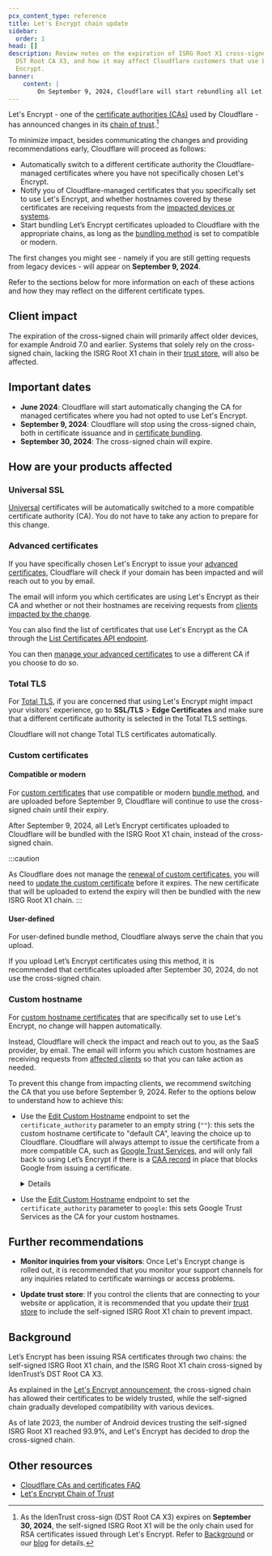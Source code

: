 ```yaml
---
pcx_content_type: reference
title: Let's Encrypt chain update
sidebar:
  order: 1
head: []
description: Review notes on the expiration of ISRG Root X1 cross-signed with
  DST Root CA X3, and how it may affect Cloudflare customers that use Let’s
  Encrypt.
banner:
    content: |
        On September 9, 2024, Cloudflare will start rebundling all Let's Encrypt certificates using a new chain.
---
```



Let's Encrypt - one of the [certificate authorities (CAs)](/ssl/reference/certificate-authorities/) used by Cloudflare - has announced changes in its [chain of trust](/ssl/concepts/#chain-of-trust).[^1]

To minimize impact, besides communicating the changes and providing recommendations early, Cloudflare will proceed as follows:

* Automatically switch to a different certificate authority the Cloudflare-managed certificates where you have not specifically chosen Let's Encrypt.
* Notify you of Cloudflare-managed certificates that you specifically set to use Let's Encrypt, and whether hostnames covered by these certificates are receiving requests from the [impacted devices or systems](#client-impact).
* Start bundling Let’s Encrypt certificates uploaded to Cloudflare with the appropriate chains, as long as the [bundling method](/ssl/edge-certificates/custom-certificates/bundling-methodologies/) is set to compatible or modern.

The first changes you might see - namely if you are still getting requests from legacy devices - will appear on **September 9, 2024**.

Refer to the sections below for more information on each of these actions and how they may reflect on the different certificate types.

[^1]: As the IdenTrust cross-sign (DST Root CA X3) expires on **September 30, 2024**, the self-signed ISRG Root X1 will be the only chain used for RSA certificates issued through Let's Encrypt. Refer to [Background](#background) or our [blog](https://blog.cloudflare.com/shortening-lets-encrypt-change-of-trust-no-impact-to-cloudflare-customers) for details.

## Client impact

The expiration of the cross-signed chain will primarily affect older devices, for example Android 7.0 and earlier. Systems that solely rely on the cross-signed chain, lacking the ISRG Root X1 chain in their [trust store](/ssl/concepts/#trust-store), will also be affected.

## Important dates

* **June 2024**: Cloudflare will start automatically changing the CA for managed certificates where you had not opted to use Let's Encrypt.
* **September 9, 2024**: Cloudflare will stop using the cross-signed chain, both in certificate issuance and in [certificate bundling](#custom-certificates).
* **September 30, 2024**: The cross-signed chain will expire.

## How are your products affected

### Universal SSL

[Universal](/ssl/edge-certificates/universal-ssl/) certificates will be automatically switched to a more compatible certificate authority (CA). You do not have to take any action to prepare for this change.

### Advanced certificates

If you have specifically chosen Let's Encrypt to issue your [advanced certificates](/ssl/edge-certificates/advanced-certificate-manager/), Cloudflare will check if your domain has been impacted and will reach out to you by email.

The email will inform you which certificates are using Let's Encrypt as their CA and whether or not their hostnames are receiving requests from [clients impacted by the change](#client-impact).

You can also find the list of certificates that use Let's Encrypt as the CA through the [List Certificates API endpoint](/api/operations/certificate-packs-list-certificate-packs).

You can then [manage your advanced certificates](/ssl/edge-certificates/advanced-certificate-manager/manage-certificates/) to use a different CA if you choose to do so.

### Total TLS

For [Total TLS](/ssl/edge-certificates/additional-options/total-tls/), if you are concerned that using Let's Encrypt might impact your visitors' experience, go to **SSL/TLS** > **Edge Certificates** and make sure that a different certificate authority is selected in the Total TLS settings.

Cloudflare will not change Total TLS certificates automatically.

### Custom certificates

#### Compatible or modern

For [custom certificates](/ssl/edge-certificates/custom-certificates/) that use compatible or modern [bundle method](/ssl/edge-certificates/custom-certificates/bundling-methodologies/), and are uploaded before September 9, Cloudflare will continue to use the cross-signed chain until their expiry.

After September 9, 2024, all Let’s Encrypt certificates uploaded to Cloudflare will be bundled with the ISRG Root X1 chain, instead of the cross-signed chain.

:::caution

As Cloudflare does not manage the [renewal of custom certificates](/ssl/edge-certificates/custom-certificates/renewing/), you will need to [update the custom certificate](/ssl/edge-certificates/custom-certificates/uploading/#update-an-existing-custom-certificate) before it expires. The new certificate that will be uploaded to extend the expiry will then be bundled with the new ISRG Root X1 chain.
:::

#### User-defined

For user-defined bundle method, Cloudflare always serve the chain that you upload.

If you upload Let’s Encrypt certificates using this method, it is recommended that certificates uploaded after September 30, 2024, do not use the cross-signed chain.

### Custom hostname

For [custom hostname certificates](/cloudflare-for-platforms/cloudflare-for-saas/security/certificate-management/) that are specifically set to use Let's Encrypt, no change will happen automatically.

Instead, Cloudflare will check the impact and reach out to you, as the SaaS provider, by email. The email will inform you which custom hostnames are receiving requests from [affected clients](#client-impact) so that you can take action as needed.

To prevent this change from impacting clients, we recommend switching the CA that you use before September 9, 2024. Refer to the options below to understand how to achieve this:

  * Use the [Edit Custom Hostname](https://developers.cloudflare.com/api/operations/custom-hostname-for-a-zone-edit-custom-hostname) endpoint to set the `certificate_authority` parameter to an empty string (`""`): this sets the custom hostname certificate to "default CA", leaving the choice up to Cloudflare. Cloudflare will always attempt to issue the certificate from a more compatible CA, such as [Google Trust Services](/ssl/reference/certificate-authorities/#google-trust-services), and will only fall back to using Let’s Encrypt if there is a [CAA record](/ssl/edge-certificates/caa-records/) in place that blocks Google from issuing a certificate.
    <Details header="Example API call">

    ```sh
    curl --request PATCH \\
    https://api.cloudflare.com/client/v4/zones/{zone_id}/custom_hostnames/{custom_hostname_id} \\
    --header "X-Auth-Email: <EMAIL>" \\
    --header "X-Auth-Key: <API_KEY>" \\
    --header "Content-Type: application/json" \\
    --data '{
      "ssl": {
          "method": "txt",
          "type": "dv",
          "certificate_authority": ""
      }
    }'

    ```

    </Details>

  * Use the [Edit Custom Hostname](https://developers.cloudflare.com/api/operations/custom-hostname-for-a-zone-edit-custom-hostname) endpoint to set the `certificate_authority` parameter to `google`: this sets Google Trust Services as the CA for your custom hostnames.

## Further recommendations

* **Monitor inquiries from your visitors**: Once Let's Encrypt change is rolled out, it is recommended that you monitor your support channels for any inquiries related to certificate warnings or access problems.

* **Update trust store**: If you control the clients that are connecting to your website or application, it is recommended that you update their [trust store](/ssl/concepts/#trust-store) to include the self-signed ISRG Root X1 chain to prevent impact.

## Background

Let’s Encrypt has been issuing RSA certificates through two chains: the self-signed ISRG Root X1 chain, and the ISRG Root X1 chain cross-signed by IdenTrust’s DST Root CA X3.

As explained in the [Let's Encrypt announcement](https://letsencrypt.org/2023/07/10/cross-sign-expiration), the cross-signed chain has allowed their certificates to be widely trusted, while the self-signed chain gradually developed compatibility with various devices.

As of late 2023, the number of Android devices trusting the self-signed ISRG Root X1 reached 93.9%, and Let's Encrypt has decided to drop the cross-signed chain.

## Other resources

* [Cloudflare CAs and certificates FAQ](/ssl/edge-certificates/troubleshooting/ca-faq/)
* [Let's Encrypt Chain of Trust](https://letsencrypt.org/certificates/)

